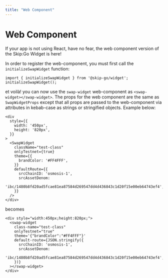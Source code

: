 ```yaml
---
title: "Web Component"
---
```


# Web Component

If your app is not using React, have no fear, the web component version of the Skip:Go Widget is here!

In order to register the web-component, you must first call the `initializeSwapWidget` function:
```tsx
import { initializeSwapWidget } from '@skip-go/widget';
initializeSwapWidget();
```
et voilà! you can now use the `swap-widget` web-component as `<swap-widget></swap-widget>`.
The props for the web component are the same as `SwapWidgetProps` except that all props
are passed to the web-component via attributes in kebab-case as strings or stringified objects. Example below:
```tsx
<div
  style={{
    width: '450px',
    height: '820px',
  }}
>
  <SwapWidget
    className="test-class"
    onlyTestnet={true}
    theme={{
      brandColor: '#FF4FFF',
    }}
    defaultRoute={{
      srcChainID: 'osmosis-1',
      srcAssetDenom:
        'ibc/1480b8fd20ad5fcae81ea87584d269547dd4d436843c1d20f15e00eb64743ef4',
    }}
  />
</div>
```
becomes
```tsx
<div style="width:450px;height:820px;">
  <swap-widget
    class-name="test-class"
    onlyTestnet="true"
    theme='{"brandColor":"#FF4FFF"}'
    default-route={JSON.stringify({
      srcChainID: 'osmosis-1',
      srcAssetDenom:
        'ibc/1480b8fd20ad5fcae81ea87584d269547dd4d436843c1d20f15e00eb64743ef4',
    })}
  ></swap-widget>
</div>
```